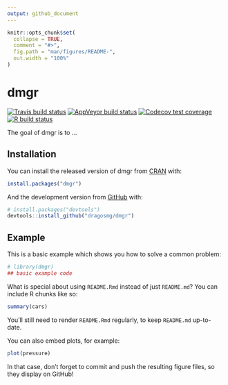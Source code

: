 ```yaml
---
output: github_document
---
```


<!-- README.md is generated from README.Rmd. Please edit that file -->

```r
knitr::opts_chunk$set(
  collapse = TRUE,
  comment = "#>",
  fig.path = "man/figures/README-",
  out.width = "100%"
)
```

# dmgr

<!-- badges: start -->
[![Travis build status](https://travis-ci.org/dragosmg/dmgr.svg?branch=master)](https://travis-ci.org/dragosmg/dmgr)
[![AppVeyor build status](https://ci.appveyor.com/api/projects/status/github/dragosmg/dmgr?branch=master&svg=true)](https://ci.appveyor.com/project/dragosmg/dmgr)
[![Codecov test coverage](https://codecov.io/gh/dragosmg/dmgr/branch/master/graph/badge.svg)](https://codecov.io/gh/dragosmg/dmgr?branch=master)
[![R build status](https://github.com/dragosmg/dmgr/workflows/R-CMD-check/badge.svg)](https://github.com/dragosmg/dmgr//actions?workflow=R-CMD-check)
<!-- badges: end -->

The goal of dmgr is to ...

## Installation

You can install the released version of dmgr from [CRAN](https://CRAN.R-project.org) with:

``` r
install.packages("dmgr")
```

And the development version from [GitHub](https://github.com/) with:

``` r
# install.packages("devtools")
devtools::install_github("dragosmg/dmgr")
```
## Example

This is a basic example which shows you how to solve a common problem:

```r
# library(dmgr)
## basic example code
```

What is special about using `README.Rmd` instead of just `README.md`? You can include R chunks like so:

```r
summary(cars)
```

You'll still need to render `README.Rmd` regularly, to keep `README.md` up-to-date.

You can also embed plots, for example:

```r
plot(pressure)
```

In that case, don't forget to commit and push the resulting figure files, so they display on GitHub!
